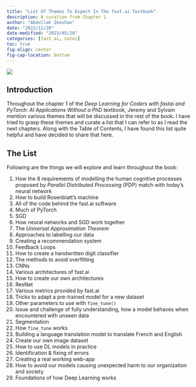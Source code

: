 ```yaml
---
title: "List Of Themes To Expect In The fast.ai Textbook"
description: A curation from Chapter 1
author: "Abdullah Zeeshan"
date: "2022/11/20"
date-modified: "2023/05/28"
categories: [fast.ai, notes]
toc: true
fig-align: center
fig-cap-location: bottom
---
```


![](list.jpg)

## Introduction

Throughout the chapter 1 of the *Deep Learning for Coders with fastai and PyTorch: AI Applications Without a PhD* textbook, Jeremy and Sylvain mention various themes that will be discussed in the rest of the book. I have tried to grasp these themes and curate a list that I can refer to as I read the next chapters. Along with the Table of Contents, I have found this list quite helpful and have decided to share that here.  

## The List

Following are the things we will explore and learn throughout the book:

1. How the 8 requirements of modelling the human cognitive processes proposed by *Parallel Distributed Processing* (PDP) match with today's neural network
2. How to build Rosenblatt's machine
3. All of the code behind the fast.ai software
4. Much of PyTorch
5. SGD
6. How neural networks and SGD work together
7. The *Universal Approximation Theorem*
8. Approaches to labelling our data
9. Creating a recommendation system
10. Feedback Loops
11. How to create a handwritten digit classifier
12. The methods to avoid overfitting
13. CNNs
14. Various architectures of fast.ai
15. How to create our own architectures
16. ResNet
17. Various metrics provided by fast.ai
18. Tricks to adapt a pre-trained model for a new dataset
19. Other parameters to use with `fine_tune()`
20. Issue and challenge of fully understanding, how a model behaves when encountered with unseen data
21. Segmentation
22. How `fine_tune` works
23. Building a language translation model to translate French and English
24. Create our own image dataset
25. How to use DL models in practice
26. Identification & fixing of errors
27. Creating a real working web-app
28. How to avoid our models causing unexpected harm to our organization and society
29. Foundations of how Deep Learning works

